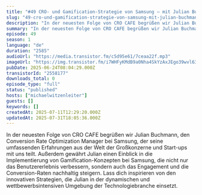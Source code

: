 ```yaml
---
title: "#49 CRO- und Gamification-Strategie von Samsung – mit Julian Buchmann"
slug: "49-cro-und-gamification-strategie-von-samsung-mit-julian-buchmann"
description: "In der neuesten Folge von CRO CAFE begrüßen wir Julian Buchmann, den Conversion Rate Optimization Manager bei Samsung, der seine umfassenden Erfahrungen aus der Welt der Großkonzerne und Start-ups mit uns teilt. Außerdem gewährt Julian einen Einblick in die Implementierung von Gamification-Konzepten bei Samsung, die nicht nur das Benutzererlebnis verbessern, sondern auch das Engagement und die Conversion-Raten nachhaltig steigern. Lass dich inspirieren von den innovativen Strategien, die Julian in der dynamischen und wettbewerbsintensiven Umgebung der Technologiebranche einsetzt."
summary: "In der neuesten Folge von CRO CAFE begrüßen wir Julian Buchmann, den Conversion Rate Optimization Manager bei Samsung, der seine umfassenden Erfahrungen aus der Welt der Großkonzerne und Start-ups mit uns teilt. Außerdem gewährt Julian einen Einblick in die Implementierung von Gamification-Konzepten bei Samsung, die nicht nur das Benutzererlebnis verbessern, sondern auch das Engagement und die Conversion-Raten nachhaltig steigern. Lass dich inspirieren von den innovativen Strategien, die Julian in der dynamischen und wettbewerbsintensiven Umgebung der Technologiebranche einsetzt."
episode: 49
season: 1
language: "de"
duration: "2585"
audioUrl: "https://media.transistor.fm/c5d95e61/7ceaa22f.mp3"
imageUrl: "https://img.transistor.fm/i7WHFyKMdB9a0Nha4SkYzAxJEgo39wvl63ksL61yrqs/rs:fill:0:0:1/w:1400/h:1400/q:60/mb:500000/aHR0cHM6Ly9pbWct/dXBsb2FkLXByb2R1/Y3Rpb24udHJhbnNp/c3Rvci5mbS9mOWQ0/NjZiOWUzYTljODkx/OTQzNjU4NDdlYzE3/NjI3Yi5qcGc.webp"
pubDate: 2025-06-24T08:04:29.000Z
transistorId: "2558177"
downloads_total: 0
episode_type: "full"
status: "published"
hosts: ["michaelwitzenleiter"]
guests: []
keywords: []
createdAt: 2025-07-11T12:29:20.000Z
updatedAt: 2025-07-31T18:05:36.000Z
---
```


In der neuesten Folge von CRO CAFE begrüßen wir Julian Buchmann, den Conversion Rate Optimization Manager bei Samsung, der seine umfassenden Erfahrungen aus der Welt der Großkonzerne und Start-ups mit uns teilt. Außerdem gewährt Julian einen Einblick in die Implementierung von Gamification-Konzepten bei Samsung, die nicht nur das Benutzererlebnis verbessern, sondern auch das Engagement und die Conversion-Raten nachhaltig steigern. Lass dich inspirieren von den innovativen Strategien, die Julian in der dynamischen und wettbewerbsintensiven Umgebung der Technologiebranche einsetzt.
